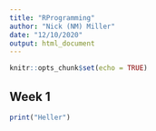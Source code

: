 ```yaml
---
title: "RProgramming"
author: "Nick (NM) Miller"
date: "12/10/2020"
output: html_document
---
```


```r
knitr::opts_chunk$set(echo = TRUE)
```

## Week 1

```r
print("Heller")
```
